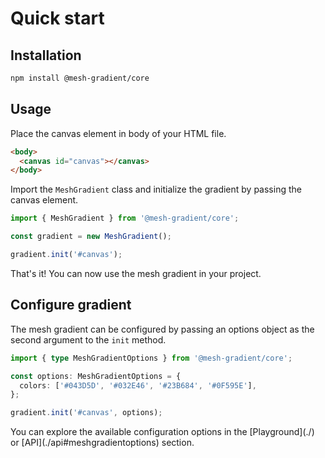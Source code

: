 # Quick start

## Installation

```sh npm2yarn copy
npm install @mesh-gradient/core
```

## Usage

Place the canvas element in body of your HTML file.

```html copy filename="index.html"
<body>
  <canvas id="canvas"></canvas>
</body>
```

Import the `MeshGradient` class and initialize the gradient by passing the canvas element.

```ts copy filename="index.ts"
import { MeshGradient } from '@mesh-gradient/core';

const gradient = new MeshGradient();

gradient.init('#canvas');
```

That's it! You can now use the mesh gradient in your project.

## Configure gradient

The mesh gradient can be configured by passing an options object as the second argument to the `init` method.

```ts copy 
import { type MeshGradientOptions } from '@mesh-gradient/core';

const options: MeshGradientOptions = {
  colors: ['#043D5D', '#032E46', '#23B684', '#0F595E'],
};

gradient.init('#canvas', options);
```


<Callout>
 You can explore the available configuration options in the [Playground](./) or [API](./api#meshgradientoptions) section.
</Callout>